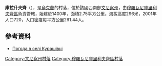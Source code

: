 {{coord|48|46|28|N|27|35|59|E|scale:30000|display=title}}

'''庫拉什夫齊'''（{{lang-uk|Курашівці}}），是[[烏克蘭|烏克蘭]]的村落，位於該國西南部[[文尼察州|文尼察州]]，由[[穆羅瓦尼庫里利夫齊區|穆羅瓦尼庫里利夫齊區]]負責管轄，始建於1400年，面積2.75平方公里，海拔高度296米，2001年人口720，人口密度每平方公里261.44人。

==參考資料==
* [http://weather.in.ua/ua/vinnickaja/12799 Погода в селі Курашівці] {{Wayback|url=http://weather.in.ua/ua/vinnickaja/12799 |date=20111220084459 }}

[[Category:文尼察州村落|Category:文尼察州村落]]
[[Category:穆羅瓦尼庫里利夫齊區村落|Category:穆羅瓦尼庫里利夫齊區村落]]


{{Vinnytsia-geo-stub}}